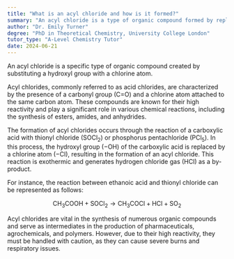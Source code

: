 ```yaml
---
title: "What is an acyl chloride and how is it formed?"
summary: "An acyl chloride is a type of organic compound formed by replacing a hydroxyl group with a chlorine atom."
author: "Dr. Emily Turner"
degree: "PhD in Theoretical Chemistry, University College London"
tutor_type: "A-Level Chemistry Tutor"
date: 2024-06-21
---
```


An acyl chloride is a specific type of organic compound created by substituting a hydroxyl group with a chlorine atom.

Acyl chlorides, commonly referred to as acid chlorides, are characterized by the presence of a carbonyl group ($\text{C=O}$) and a chlorine atom attached to the same carbon atom. These compounds are known for their high reactivity and play a significant role in various chemical reactions, including the synthesis of esters, amides, and anhydrides.

The formation of acyl chlorides occurs through the reaction of a carboxylic acid with thionyl chloride ($\text{SOCl}_2$) or phosphorus pentachloride ($\text{PCl}_5$). In this process, the hydroxyl group ($-\text{OH}$) of the carboxylic acid is replaced by a chlorine atom ($-\text{Cl}$), resulting in the formation of an acyl chloride. This reaction is exothermic and generates hydrogen chloride gas ($\text{HCl}$) as a by-product.

For instance, the reaction between ethanoic acid and thionyl chloride can be represented as follows:

$$
\text{CH}_3\text{COOH} + \text{SOCl}_2 \rightarrow \text{CH}_3\text{COCl} + \text{HCl} + \text{SO}_2
$$

Acyl chlorides are vital in the synthesis of numerous organic compounds and serve as intermediates in the production of pharmaceuticals, agrochemicals, and polymers. However, due to their high reactivity, they must be handled with caution, as they can cause severe burns and respiratory issues.
    